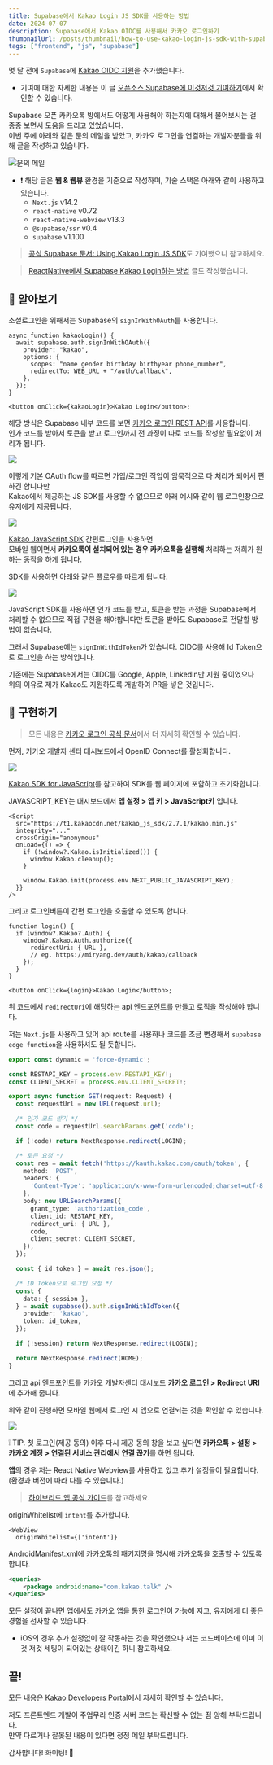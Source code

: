 ```yaml
---
title: Supabase에서 Kakao Login JS SDK를 사용하는 방법
date: 2024-07-07
description: Supabase에서 Kakao OIDC를 사용해서 카카오 로그인하기
thumbnailUrl: /posts/thumbnail/how-to-use-kakao-login-js-sdk-with-supabase.png
tags: ["frontend", "js", "supabase"]
---
```


몇 달 전에 `Supabase`에 [Kakao OIDC 지원](https://github.com/supabase/gotrue/pull/1381)을 추가했습니다.

- 기여에 대한 자세한 내용은 이 글 [오픈소스 Supabase에 이것저것 기여하기](https://miryang.dev/blog/contribute-opensource-supabase)에서 확인할 수 있습니다.

Supabase 오픈 카카오톡 방에서도 어떻게 사용해야 하는지에 대해서 물어보시는 걸 종종 보면서 도움을 드리고 있었습니다.  
이번 주에 아래와 같은 문의 메일을 받았고, 카카오 로그인을 연결하는 개발자분들을 위해 글을 작성하고 있습니다.

![문의 메일](/posts/how-to-use-kakao-login-js-sdk-with-supabase/inquiry-mail.png)

- ❗️ 해당 글은 **웹 & 웹뷰** 환경을 기준으로 작성하며, 기술 스택은 아래와 같이 사용하고 있습니다.
  - `Next.js` v14.2
  - `react-native` v0.72
  - `react-native-webview` v13.3
  - `@supabase/ssr` v0.4
  - `supabase` v1.100

> [공식 Supabase 문서: Using Kakao Login JS SDK](https://supabase.com/docs/guides/auth/social-login/auth-kakao?queryGroups=framework&framework=nextjs#using-kakao-login-js-sdk)도 기여했으니 참고하세요.

> [ReactNative에서 Supabase Kakao Login하는 방법](https://miryang.dev/blog/how-to-implement-supabase-kakao-login-in-rn) 글도 작성했습니다.

## 🔲 알아보기

소셜로그인을 위해서는 Supabase의 `signInWithOAuth`를 사용합니다.

```tsx
async function kakaoLogin() {
  await supabase.auth.signInWithOAuth({
    provider: "kakao",
    options: {
      scopes: "name gender birthday birthyear phone_number",
      redirectTo: WEB_URL + "/auth/callback",
    },
  });
}

<button onClick={kakaoLogin}>Kakao Login</button>;
```

해당 방식은 Supabase 내부 코드를 보면 [카카오 로그인 REST API](https://developers.kakao.com/docs/latest/ko/kakaologin/rest-api)를 사용합니다.  
인가 코드를 받아서 토큰을 받고 로그인까지 전 과정이 따로 코드를 작성할 필요없이 처리가 됩니다.

![](/posts/how-to-use-kakao-login-js-sdk-with-supabase/kakao-rest.png)

이렇게 기본 OAuth flow를 따르면 가입/로그인 작업이 암묵적으로 다 처리가 되어서 편하긴 합니다만  
Kakao에서 제공하는 JS SDK를 사용할 수 없으므로 아래 예시와 같이 웹 로그인창으로 유저에게 제공됩니다.

![](/posts/how-to-use-kakao-login-js-sdk-with-supabase/web-login.gif)

[Kakao JavaScript SDK](https://developers.kakao.com/docs/latest/ko/javascript/getting-started) 간편로그인을 사용하면  
모바일 웹이면서 **카카오톡이 설치되어 있는 경우 카카오톡을 실행해** 처리하는 저희가 원하는 동작을 하게 됩니다.

SDK를 사용하면 아래와 같은 플로우를 따르게 됩니다.

![](/posts/how-to-use-kakao-login-js-sdk-with-supabase/kakao-sdk.png)

JavaScript SDK를 사용하면 인가 코드를 받고, 토큰을 받는 과정을 Supabase에서 처리할 수 없으므로 직접 구현을 해야합니다만 토큰을 받아도 Supabase로 전달할 방법이 없습니다.

그래서 Supabase에는 `signInWithIdToken`가 있습니다. OIDC를 사용해 Id Token으로 로그인을 하는 방식입니다.

기존에는 Supabase에서는 OIDC를 Google, Apple, LinkedIn만 지원 중이였으나  
위의 이유로 제가 Kakao도 지원하도록 개발하여 PR을 넣은 것입니다.

## 🔳 구현하기

> 모든 내용은 [카카오 로그인 공식 문서](https://developers.kakao.com/docs/latest/ko/kakaologin/js)에서 더 자세히 확인할 수 있습니다.

먼저, 카카오 개발자 센터 대시보드에서 OpenID Connect를 활성화합니다.

![](/posts/how-to-use-kakao-login-js-sdk-with-supabase/activate-oidc.png)

[Kakao SDK for JavaScript](https://developers.kakao.com/docs/latest/ko/javascript/getting-started)를 참고하여 SDK를 웹 페이지에 포함하고 초기화합니다.

JAVASCRIPT_KEY는 대시보드에서 **앱 설정 > 앱 키 > JavaScript키** 입니다.

```tsx
<Script
  src="https://t1.kakaocdn.net/kakao_js_sdk/2.7.1/kakao.min.js"
  integrity="..."
  crossOrigin="anonymous"
  onLoad={() => {
    if (!window?.Kakao.isInitialized()) {
      window.Kakao.cleanup();
    }

    window.Kakao.init(process.env.NEXT_PUBLIC_JAVASCRIPT_KEY);
  }}
/>
```

그리고 로그인버튼이 간편 로그인을 호출할 수 있도록 합니다.

```tsx
function login() {
  if (window?.Kakao?.Auth) {
    window?.Kakao.Auth.authorize({
      redirectUri: { URL },
      // eg. https://miryang.dev/auth/kakao/callback
    });
  }
}

<button onClick={login}>Kakao Login</button>;
```

위 코드에서 `redirectUri`에 해당하는 api 엔드포인트를 만들고 로직을 작성해야 합니다.

저는 `Next.js`를 사용하고 있어 api route를 사용하나 코드를 조금 변경해서 `supabase edge function`을 사용하셔도 될 듯합니다.

```ts:/auth/kakao/callback/route.ts
export const dynamic = 'force-dynamic';

const RESTAPI_KEY = process.env.RESTAPI_KEY!;
const CLIENT_SECRET = process.env.CLIENT_SECRET!;

export async function GET(request: Request) {
  const requestUrl = new URL(request.url);

  /* 인가 코드 받기 */
  const code = requestUrl.searchParams.get('code');

  if (!code) return NextResponse.redirect(LOGIN);

  /* 토큰 요청 */
  const res = await fetch('https://kauth.kakao.com/oauth/token', {
    method: 'POST',
    headers: {
      'Content-Type': 'application/x-www-form-urlencoded;charset=utf-8',
    },
    body: new URLSearchParams({
      grant_type: 'authorization_code',
      client_id: RESTAPI_KEY,
      redirect_uri: { URL },
      code,
      client_secret: CLIENT_SECRET,
    }),
  });

  const { id_token } = await res.json();

  /* ID Token으로 로그인 요청 */
  const {
    data: { session },
  } = await supabase().auth.signInWithIdToken({
    provider: 'kakao',
    token: id_token,
  });

  if (!session) return NextResponse.redirect(LOGIN);

  return NextResponse.redirect(HOME);
}
```

그리고 api 엔드포인트를 카카오 개발자센터 대시보드 **카카오 로그인 > Redirect URI**에 추가해 줍니다.

위와 같이 진행하면 모바일 웹에서 로그인 시 앱으로 연결되는 것을 확인할 수 있습니다.

![](/posts/how-to-use-kakao-login-js-sdk-with-supabase/web-sdk-login.gif)

❕ TIP. 첫 로그인(제공 동의) 이후 다시 제공 동의 창을 보고 싶다면 **카카오톡 > 설정 > 카카오 계정 > 연결된 서비스 관리에서 연결 끊기**를 하면 됩니다.

**앱**의 경우 저는 React Native Webview를 사용하고 있고 추가 설정들이 필요합니다.  
(환경과 버전에 따라 다를 수 있습니다.)

> [하이브리드 앱 공식 가이드](https://developers.kakao.com/docs/latest/ko/javascript/hybrid)를 참고하세요.

originWhitelist에 `intent`를 추가합니다.

```tsx
<WebView
  originWhitelist={['intent']}
```

AndroidManifest.xml에 카카오톡의 패키지명을 명시해 카카오톡을 호출할 수 있도록 합니다.

```xml:AndroidManifest.xml
<queries>
    <package android:name="com.kakao.talk" />
</queries>
```

모든 설정이 끝나면 앱에서도 카카오 앱을 통한 로그인이 가능해 지고, 유저에게 더 좋은 경험을 선사할 수 있습니다.

- iOS의 경우 추가 설정없이 잘 작동하는 것을 확인했으나 저는 코드베이스에 이미 이것 저것 세팅이 되어있는 상태이긴 하니 참고하세요.

## 끝!

모든 내용은 [Kakao Developers Portal](https://developers.kakao.com)에서 자세히 확인할 수 있습니다.

저도 프론트엔드 개발이 주업무라 인증 서버 코드는 확신할 수 없는 점 양해 부탁드립니다.  
만약 다르거나 잘못된 내용이 있다면 정정 메일 부탁드립니다.

감사합니다! 화이팅! 💝
